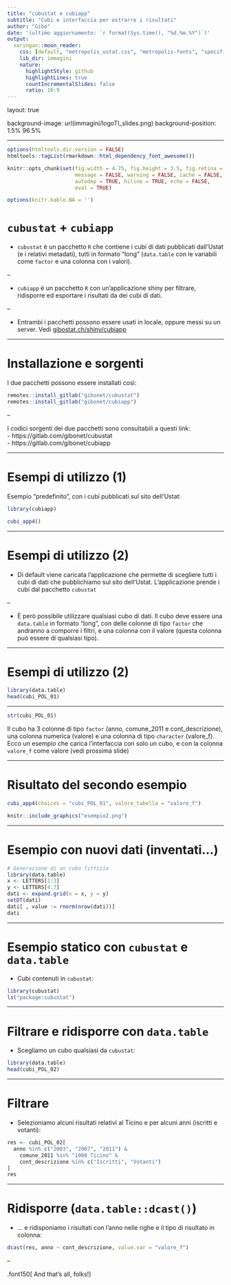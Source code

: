 ```yaml
---
title: "cubustat e cubiapp"
subtitle: "Cubi e interfaccia per estrarre i risultati"
author: "Gibo"
date: '(ultimo aggiornamento: `r format(Sys.time(), "%d.%m.%Y")`)'
output:
  xaringan::moon_reader:
    css: [default, "metropolis_ustat.css", "metropolis-fonts", "specifici.css"]
    lib_dir: immagini
    nature:
      highlightStyle: github
      highlightLines: true
      countIncrementalSlides: false
      ratio: 16:9
---
```


layout: true

background-image: url(immagini/logoTI_slides.png)
background-position: 1.5% 96.5%

---

```r
options(htmltools.dir.version = FALSE)
htmltools::tagList(rmarkdown::html_dependency_font_awesome())

knitr::opts_chunk$set(fig.width = 4.75, fig.height = 3.5, fig.retina = 3,
                      message = FALSE, warning = FALSE, cache = FALSE,
                      autodep = TRUE, hiline = TRUE, echo = FALSE, 
                      eval = TRUE)

options(knitr.kable.NA = '')
```


# `cubustat` + `cubiapp` 

- `cubustat` è un pacchetto `R` che contiene i cubi di dati pubblicati dall'Ustat (e i relativi metadati), tutti in formato "long" (`data.table` con le variabili come `factor` e una colonna con i valori).  

--


- `cubiapp` è un pacchetto `R` con un'applicazione shiny per filtrare, ridisporre ed esportare i risultati da dei cubi di dati.

--

- Entrambi i pacchetti possono essere usati in locale, oppure messi su un server. Vedi [gibostat.ch/shiny/cubiapp](https://www.gibostat.ch/shiny/cubiapp)

---


# Installazione e sorgenti

I due pacchetti possono essere installati così:

```r
remotes::install_gitlab("gibonet/cubustat")
remotes::install_gitlab("gibonet/cubiapp")
```

--

I codici sorgenti dei due pacchetti sono consultabili a questi link:  
- https://gitlab.com/gibonet/cubustat  
- https://gitlab.com/gibonet/cubiapp  


---


# Esempi di utilizzo (1)

Esempio "predefinito", con i cubi pubblicati sul sito dell'Ustat: 
```r
library(cubiapp)

cubi_app4()
```

---

# Esempi di utilizzo (2)

- Di default viene caricata l'applicazione che permette di scegliere tutti i cubi di dati che pubblichiamo sul sito dell'Ustat. L'applicazione prende i cubi dal pacchetto `cubustat`  

--

- È però possibile utilizzare qualsiasi cubo di dati. Il cubo deve essere una `data.table` in formato "long", con delle colonne di tipo `factor` che andranno a comporre i filtri, e una colonna con il valore (questa colonna può essere di qualsiasi tipo).


---

# Esempi di utilizzo (2)

```r
library(data.table)
head(cubi_POL_01)
```

---

```r
str(cubi_POL_01)
```

Il cubo ha 3 colonne di tipo `factor` (anno, comune_2011 e cont_descrizione), una colonna numerica (valore) e una colonna di tipo `character` (valore_f). Ecco un esempio che carica l'interfaccia con solo un cubo, e con la colonna `valore_f` come valore (vedi prossima slide) 

---

# Risultato del secondo esempio

```r
cubi_app4(choices = "cubi_POL_01", valore_tabella = "valore_f")
```

```r
knitr::include_graphics("esempio2.png")
```

---

# Esempio con nuovi dati (inventati...)

```r
# Generazione di un cubo fittizio
library(data.table)
x <- LETTERS[1:3]
y <- LETTERS[4:7]
dati <- expand.grid(x = x, y = y)
setDT(dati)
dati[ , value := rnorm(nrow(dati))]
dati
```

---

# Esempio statico con `cubustat` e `data.table`

- Cubi contenuti in `cubustat`:
```r
library(cubustat)
ls("package:cubustat")
```

---

# Filtrare e ridisporre con `data.table`

- Scegliamo un cubo qualsiasi da `cubustat`:

```r
library(data.table)
head(cubi_POL_02)
```


---

# Filtrare

- Selezioniamo alcuni risultati relativi al Ticino e per alcuni anni (iscritti e votanti):
```r
res <- cubi_POL_02[
  anno %in% c("2003", "2007", "2011") &
    comune_2011 %in% "1000 Ticino" &
    cont_descrizione %in% c("Iscritti", "Votanti")
]
res
```

---

# Ridisporre (`data.table::dcast()`)

- ... e ridisponiamo i risultati con l'anno nelle righe e il tipo di risultato in colonna:

```r
dcast(res, anno ~ cont_descrizione, value.var = "valore_f")
```

--

.font150[
And that's all, folks!
]
